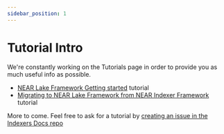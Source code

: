 ```yaml
---
sidebar_position: 1
---
```


# Tutorial Intro

We're constantly working on the Tutorials page in order to provide you as much useful info as possible.

- [NEAR Lake Framework Getting started](/tutorials/lake/near-lake-state-changes-indexer) tutorial
- [Migrating to NEAR Lake Framework from NEAR Indexer Framework](/tutorials/lake/migrating-to-near-lake-framework) tutorial

More to come. Feel free to ask for a tutorial by [creating an issue in the Indexers Docs repo](https://github.com/near/indexers-docs/issues)
